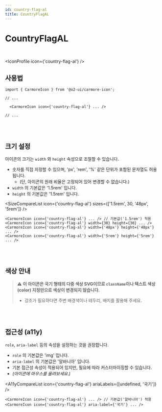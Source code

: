 ```yaml
---
id: country-flag-al
title: CountryFlagAL
---
```




# CountryFlagAL

<br />

<IconProfile icon={'country-flag-al'} />

## 사용법

```tsx
import { CarmoreIcon } from '@o2-ui/carmore-icon';

// ...

  <CarmoreIcon icon={'country-flag-al'} ... />

// ...
```

<br />
<br />

## 크기 설정

아이콘의 크기는 `width` 와 `height` 속성으로 조절할 수 있습니다.

- 숫자를 직접 지정할 수 있으며, 'px', 'rem', '%' 같은 단위가 포함된 문자열도 허용됩니다.
  - (단, 아이콘의 원래 비율은 고정되어 있어 변경할 수 없습니다.)
- `width` 의 기본값은 '1.5rem' 입니다.
- `height` 의 기본값은 '1.5rem' 입니다.

<SizeCompareList icon={'country-flag-al'} sizes={['1.5rem', 30, '48px', '5rem']} />

```tsx
<CarmoreIcon icon={'country-flag-al'} ... /> // 기본값('1.5rem') 적용
<CarmoreIcon icon={'country-flag-al'} width={30} height={30} ... />
<CarmoreIcon icon={'country-flag-al'} width={'48px'} height={'48px'} ... />
<CarmoreIcon icon={'country-flag-al'} width={'5rem'} height={'5rem'} ... />
```

<br />
<br />

## 색상 안내

> ⚠️ <b>이 아이콘은 국기 형태의 다중 색상 SVG이므로 `className`이나 텍스트 색상(color) 지정만으로 색상이 변경되지 않습니다. </b>
>
> - 강조가 필요하다면 주변 배경색이나 테두리, 배지를 활용해 주세요.

<br />
<br />

## 접근성 (a11y)

`role`, `aria-label` 등의 속성을 설정하는 것을 권장합니다.

- `role` 의 기본값은 'img' 입니다.
- `aria-label` 의 기본값은 '알바니아' 입니다.
- 기본 접근성 속성이 적용되어 있지만, 필요에 따라 커스터마이징할 수 있습니다.
- _(아이콘에 마우스를 올려보세요.)_

<A11yCompareList icon={'country-flag-al'} ariaLabels={[undefined, '국기']} />

```tsx
<CarmoreIcon icon={'country-flag-al'} ... /> // 기본값('알바니아') 적용
<CarmoreIcon icon={'country-flag-al'} aria-label={'국기'} ... />
```
